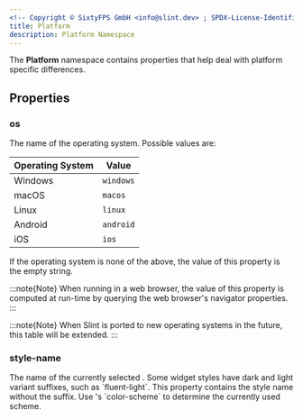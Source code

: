 ```yaml
---
<!-- Copyright © SixtyFPS GmbH <info@slint.dev> ; SPDX-License-Identifier: MIT -->
title: Platform
description: Platform Namespace
---
```



The **Platform** namespace contains properties that help deal with platform specific differences.

## Properties

### os
<SlintProperty propName="os" typeName="string">
The name of the operating system. Possible values are:

| Operating System | Value     |
|------------------|-----------|
| Windows          | `windows` |
| macOS            | `macos`   |
| Linux            | `linux`   |
| Android          | `android` |
| iOS              | `ios`     |

If the operating system is none of the above, the value of this property is the empty string.

:::note{Note}
When running in a web browser, the value of this property is computed at run-time by querying the web browser's navigator properties.
:::

:::note{Note}
When Slint is ported to new operating systems in the future, this table will be extended.
:::

</SlintProperty>


### style-name
<SlintProperty propName="style-name" typeName="string">
The name of the currently selected <Link type="StyleWidgets" label="widget style"/>. Some widget
styles have dark and light variant suffixes, such as `fluent-light`. This property contains the
style name without the suffix. Use <Link type="Palette" label="Palette"/>'s `color-scheme` to
determine the currently used scheme.
</SlintProperty>
